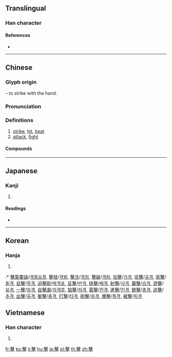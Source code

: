 {{character info/new}}
{{also|击|撃}}
==Translingual==
{{Han simplified forms|擊|撃|击}}

===Han character===
{{Han char|rn=64|rad=手|as=13|sn=16|four=57502|canj=JEQ|ids=⿱𣪠手}}

====References====
* {{Han ref|kx=0458.090|dkj=12800|dj=0806.250|hdz=31965.060|uh=64CA|ud=25802|bh=C0BB|bd=49339}}

----

==Chinese==
{{zh-forms|s=击}}

===Glyph origin===
{{Han etym}}
{{Han compound|手|t1=hand|毄|ls=psc|c1=s|c2=p}} – to strike with the hand.

===Pronunciation===
{{zh-pron
|m=擊
|c=gik1
|mn=kek
|mc=y
|oc=y
|ma=
|cat=v
}}

===Definitions===
{{zh-hanzi}}

# [[strike]], [[hit]], [[beat]]
# [[attack]], [[fight]]

====Compounds====
{{zh-der|擊敗|擊斃|擊穿|擊打|擊發|擊毀|擊劍|擊節|擊潰|擊落|擊破|擊賞|擊水|擊掌|點擊|進擊}}

----

==Japanese==

===Kanji===
{{ja-kanji|grade=|rs=手13|style=ky|shin=撃}}

# {{defn|lang=ja|sort=手13}}

====Readings====
* {{ja-readings|on=[[げき]] (geki), [[けき]] (keki)|kun=[[うつ]] (utsu)}}

----

==Korean==

===Hanja===
{{ko-hanja|hangeul=격|eumhun=|rv=gyeok|mr=kyŏk|y=kyek}}

# {{defn|lang=ko|sort=手13}}

:* [[擊蒙要訣]]/[[격몽요결]], [[擊發]]/[[격발]], [[擊沈]]/[[격침]], [[擊破]]/[[격파]], [[加擊]]/[[가격]], [[攻擊]]/[[공격]], [[突擊]]/[[돌격]], [[目擊]]/[[목격]], [[迫擊砲]]/[[박격포]], [[反擊]]/[[반격]], [[排擊]]/[[배격]], [[射擊]]/[[사격]], [[襲擊]]/[[습격]], [[遊擊]]/[[유격]], [[一擊]]/[[일격]], [[自擊漏]]/[[자격루]], [[狙擊]]/[[저격]], [[電擊]]/[[전격]], [[進擊]]/[[진격]], [[銃擊]]/[[총격]], [[追擊]]/[[추격]], [[出擊]]/[[출격]], [[衝擊]]/[[충격]], [[打擊]]/[[타격]], [[砲擊]]/[[포격]], [[爆擊]]/[[폭격]], [[被擊]]/[[피격]]

==Vietnamese==

===Han character===
{{vi-hantu|[[kếch]], [[ghếch]], [[kích]]|rs=手13}}

# {{defn|lang=vi|sort=手13}}

[[fr:擊]]
[[ko:擊]]
[[li:擊]]
[[hu:擊]]
[[ja:擊]]
[[pl:擊]]
[[th:擊]]
[[zh:擊]]